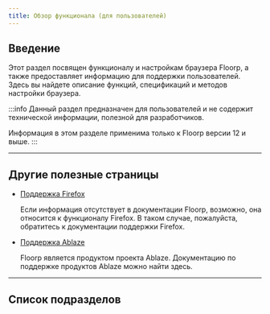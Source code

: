 ```yaml
---
title: Обзор функционала (для пользователей)
---
```


## Введение

Этот раздел посвящен функционалу и настройкам браузера Floorp, а также предоставляет информацию для поддержки пользователей. Здесь вы найдете описание функций, спецификаций и методов настройки браузера.

:::info
Данный раздел предназначен для пользователей и не содержит технической информации, полезной для разработчиков.

Информация в этом разделе применима только к Floorp версии 12 и выше.
:::

<hr />

## Другие полезные страницы

- [Поддержка Firefox](https://support.mozilla.org/en-US/products/firefox)

    Если информация отсутствует в документации Floorp, возможно, она относится к функционалу Firefox. В таком случае, пожалуйста, обратитесь к документации поддержки Firefox.

- [Поддержка Ablaze](https://support.ablaze.one/)

    Floorp является продуктом проекта Ablaze. Документацию по поддержке продуктов Ablaze можно найти здесь.

<hr />

## Список подразделов


<DocCardList />
